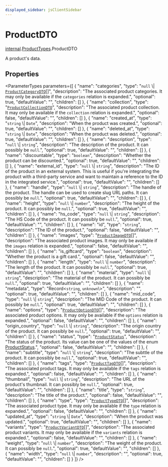 ```yaml
---
displayed_sidebar: jsClientSidebar
---
```



# ProductDTO

[internal](../../internal/modules/admin_discounts.internal.internal-1.mdx).[ProductTypes](../../internal-1/modules/admin_discounts.internal.internal-1.ProductTypes.mdx).ProductDTO

A product's data.

## Properties

<ParameterTypes parameters={[
  {
    "name": "categories",
    "type": "``null`` \\| [`ProductCategoryDTO`](admin_discounts.internal.internal-1.ProductTypes.ProductCategoryDTO.mdx)[]",
    "description": "The associated product categories. It may only be available if the `categories` relation is expanded.",
    "optional": true,
    "defaultValue": "",
    "children": []
  },
  {
    "name": "collection",
    "type": "[`ProductCollectionDTO`](admin_discounts.internal.internal-1.ProductTypes.ProductCollectionDTO.mdx)",
    "description": "The associated product collection. It may only be available if the `collection` relation is expanded.",
    "optional": false,
    "defaultValue": "",
    "children": []
  },
  {
    "name": "created_at",
    "type": "`string` \\| `Date`",
    "description": "When the product was created.",
    "optional": true,
    "defaultValue": "",
    "children": []
  },
  {
    "name": "deleted_at",
    "type": "`string` \\| `Date`",
    "description": "When the product was deleted.",
    "optional": true,
    "defaultValue": "",
    "children": []
  },
  {
    "name": "description",
    "type": "``null`` \\| `string`",
    "description": "The description of the product. It can possibly be `null`.",
    "optional": true,
    "defaultValue": "",
    "children": []
  },
  {
    "name": "discountable",
    "type": "`boolean`",
    "description": "Whether the product can be discounted.",
    "optional": true,
    "defaultValue": "",
    "children": []
  },
  {
    "name": "external_id",
    "type": "``null`` \\| `string`",
    "description": "The ID of the product in an external system. This is useful if you're integrating the product with a third-party service and want to maintain a reference to the ID in the integrated service.",
    "optional": true,
    "defaultValue": "",
    "children": []
  },
  {
    "name": "handle",
    "type": "``null`` \\| `string`",
    "description": "The handle of the product. The handle can be used to create slug URL paths. It can possibly be `null`.",
    "optional": true,
    "defaultValue": "",
    "children": []
  },
  {
    "name": "height",
    "type": "``null`` \\| `number`",
    "description": "The height of the product. It can possibly be `null`.",
    "optional": true,
    "defaultValue": "",
    "children": []
  },
  {
    "name": "hs_code",
    "type": "``null`` \\| `string`",
    "description": "The HS Code of the product. It can possibly be `null`.",
    "optional": true,
    "defaultValue": "",
    "children": []
  },
  {
    "name": "id",
    "type": "`string`",
    "description": "The ID of the product.",
    "optional": false,
    "defaultValue": "",
    "children": []
  },
  {
    "name": "images",
    "type": "[`ProductImageDTO`](admin_discounts.internal.internal-1.ProductTypes.ProductImageDTO.mdx)[]",
    "description": "The associated product images. It may only be available if the `images` relation is expanded.",
    "optional": false,
    "defaultValue": "",
    "children": []
  },
  {
    "name": "is_giftcard",
    "type": "`boolean`",
    "description": "Whether the product is a gift card.",
    "optional": false,
    "defaultValue": "",
    "children": []
  },
  {
    "name": "length",
    "type": "``null`` \\| `number`",
    "description": "The length of the product. It can possibly be `null`.",
    "optional": true,
    "defaultValue": "",
    "children": []
  },
  {
    "name": "material",
    "type": "``null`` \\| `string`",
    "description": "The material of the product. It can possibly be `null`.",
    "optional": true,
    "defaultValue": "",
    "children": []
  },
  {
    "name": "metadata",
    "type": "Record<`string`, `unknown`\\>",
    "description": "",
    "optional": true,
    "defaultValue": "",
    "children": []
  },
  {
    "name": "mid_code",
    "type": "``null`` \\| `string`",
    "description": "The MID Code of the product. It can possibly be `null`.",
    "optional": true,
    "defaultValue": "",
    "children": []
  },
  {
    "name": "options",
    "type": "[`ProductOptionDTO`](admin_discounts.internal.internal-1.ProductTypes.ProductOptionDTO.mdx)[]",
    "description": "The associated product options. It may only be available if the `options` relation is expanded.",
    "optional": false,
    "defaultValue": "",
    "children": []
  },
  {
    "name": "origin_country",
    "type": "``null`` \\| `string`",
    "description": "The origin country of the product. It can possibly be `null`.",
    "optional": true,
    "defaultValue": "",
    "children": []
  },
  {
    "name": "status",
    "type": "[`ProductStatus`](../enums/admin_discounts.internal.internal-1.ProductTypes.ProductStatus.mdx)",
    "description": "The status of the product. Its value can be one of the values of the enum [ProductStatus](../enums/admin_discounts.internal.internal-1.ProductTypes.ProductStatus.mdx).",
    "optional": false,
    "defaultValue": "",
    "children": []
  },
  {
    "name": "subtitle",
    "type": "``null`` \\| `string`",
    "description": "The subttle of the product. It can possibly be `null`.",
    "optional": true,
    "defaultValue": "",
    "children": []
  },
  {
    "name": "tags",
    "type": "[`ProductTagDTO`](admin_discounts.internal.internal-1.ProductTypes.ProductTagDTO.mdx)[]",
    "description": "The associated product tags. It may only be available if the `tags` relation is expanded.",
    "optional": false,
    "defaultValue": "",
    "children": []
  },
  {
    "name": "thumbnail",
    "type": "``null`` \\| `string`",
    "description": "The URL of the product's thumbnail. It can possibly be `null`.",
    "optional": true,
    "defaultValue": "",
    "children": []
  },
  {
    "name": "title",
    "type": "`string`",
    "description": "The title of the product.",
    "optional": false,
    "defaultValue": "",
    "children": []
  },
  {
    "name": "type",
    "type": "[`ProductTypeDTO`](admin_discounts.internal.internal-1.ProductTypes.ProductTypeDTO.mdx)[]",
    "description": "The associated product type. It may only be available if the `type` relation is expanded.",
    "optional": false,
    "defaultValue": "",
    "children": []
  },
  {
    "name": "updated_at",
    "type": "`string` \\| `Date`",
    "description": "When the product was updated.",
    "optional": true,
    "defaultValue": "",
    "children": []
  },
  {
    "name": "variants",
    "type": "[`ProductVariantDTO`](admin_discounts.internal.internal-1.ProductTypes.ProductVariantDTO.mdx)[]",
    "description": "The associated product variants. It may only be available if the `variants` relation is expanded.",
    "optional": false,
    "defaultValue": "",
    "children": []
  },
  {
    "name": "weight",
    "type": "``null`` \\| `number`",
    "description": "The weight of the product. It can possibly be `null`.",
    "optional": true,
    "defaultValue": "",
    "children": []
  },
  {
    "name": "width",
    "type": "``null`` \\| `number`",
    "description": "",
    "optional": true,
    "defaultValue": "",
    "children": []
  }
]} />
